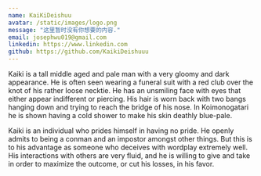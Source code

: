 ```yaml
---
name: KaiKiDeishuu
avatar: /static/images/logo.png
message: "这里暂时没有你想要的内容."
email: josephwu019@gmail.com
linkedin: https://www.linkedin.com
github: https://github.com/KaikiDeishuuu
---
```


Kaiki is a tall middle aged and pale man with a very gloomy and dark appearance. He is often seen wearing a funeral suit with a red club over the knot of his rather loose necktie. He has an unsmiling face with eyes that either appear indifferent or piercing. His hair is worn back with two bangs hanging down and trying to reach the bridge of his nose. In Koimonogatari he is shown having a cold shower to make his skin deathly blue-pale.


Kaiki is an individual who prides himself in having no pride. He openly admits to being a conman and an impostor amongst other things. But this is to his advantage as someone who deceives with wordplay extremely well. His interactions with others are very fluid, and he is willing to give and take in order to maximize the outcome, or cut his losses, in his favor.
